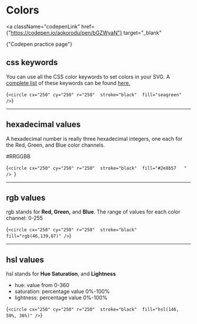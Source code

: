 
# Colors

<a
  className="codepenLink"
  href={"https://codepen.io/aokorodu/pen/bGZWyaN"}
  target="_blank"
>
  {"Codepen practice page"}
</a>

## css keywords

You can use all the CSS color keywords to set colors in your SVG. A [complete list](https://www.w3.org/wiki/CSS/Properties/color/keywords) of these keywords can be found [here.](https://www.w3.org/wiki/CSS/Properties/color/keywords)

<Blocks>{`<circle cx="250" cy="250" r="250" 
    stroke="black" 
    fill="seagreen" />`}</Blocks>

<Example1 />

---

## hexadecimal values

A hexadecimal number is really three hexadecimal integers, one each for the Red, Green, and Blue color channels.

\#RRGGBB

<Blocks caption="here is the hex value for the seagreen color we used above">{`<circle cx="250" cy="250" r="250" 
    stroke="black" 
    fill="#2e8b57	" /> `}</Blocks>

---

## rgb values

rgb stands for **Red, Green,** and **Blue**. The range of values for each color channel: 0-255

<Blocks>{`<circle cx="250" cy="250" r="250" 
    stroke="black" 
    fill="rgb(46,139,87)" />`}</Blocks>

---

## hsl values

hsl stands for **Hue Saturation**, and **Lightness**

- hue: value from 0-360
- saturation: percentage value 0%-100%
- lightness: percentage value 0%-100%

<Blocks>{`<circle cx="250" cy="250" r="250" 
    stroke="black" 
    fill="hsl(146, 50%, 36%)" />`}</Blocks>
